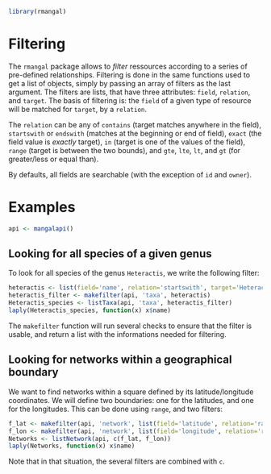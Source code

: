 <!--
%\VignetteEngine{knitr::knitr}
%\VignetteIndexEntry{Filtering in rmangal}
-->

```r
library(rmangal)
```
# Filtering

The `rmangal` package allows to *filter* ressources according to a series of
pre-defined relationships. Filtering is done in the same functions used to get
a list of objects, simply by passing an array of filters as the last argument.
The filters are lists, that have three attributes: `field`, `relation`, and
`target`. The basis of filtering is: the `field` of a given type of resource
will be matched for `target`, by a `relation`.

The `relation` can be any of `contains` (target matches anywhere in the field),
`startswith` or `endswith` (matches at the beginning or end of field), `exact`
(the field value is *exactly* target), `in` (target is one of the values of
the field), `range` (target is between the two bounds), and `gte`, `lte`,
`lt`, and `gt` (for greater/less or equal than).

By defaults, all fields are searchable (with the exception of `id` and
`owner`).

# Examples

```r
api <- mangalapi()
```

## Looking for all species of a given genus

To look for all species of  the genus `Heteractis`, we write the following
filter:

```r
heteractis <- list(field='name', relation='startswith', target='Heteractis')
heteractis_filter <- makefilter(api, 'taxa', heteractis)
Heteractis_species <- listTaxa(api, 'taxa', heteractis_filter)
laply(Heteractis_species, function(x) x$name)
```

The `makefilter` function will run several checks to ensure that the filter
is usable, and return a list with the informations needed for filtering.

## Looking for networks within a geographical boundary

We want to find networks within a square defined by its latitude/longitude
coordinates. We will define two boundaries: one for the latitudes, and one
for the longitudes. This can be done using `range`, and two filters:

```r
f_lat <- makefilter(api, 'network', list(field='latitude', relation='range', target=c(1.756, 1.813)))
f_lon <- makefilter(api, 'network', list(field='longitude', relation='range', target=c(124.760, 124.808)))
Networks <- listNetwork(api, c(f_lat, f_lon))
laply(Networks, function(x) x$name)
```

Note that in that situation, the several filters are combined with `c`.
